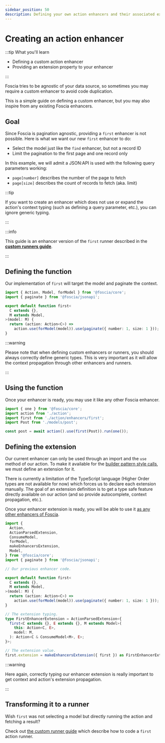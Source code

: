 ```yaml
---
sidebar_position: 50
description: Defining your own action enhancers and their associated extension.
---
```


# Creating an action enhancer

:::tip What you'll learn

- Defining a custom action enhancer
- Providing an extension property to your enhancer

:::

Foscia tries to be agnostic of your data source, so sometimes you may require a
custom enhancer to avoid code duplication.

This is a simple guide on defining a custom enhancer, but you may also inspire
from any existing Foscia enhancers.

## Goal

Since Foscia is pagination agnostic, providing a `first` enhancer is not
possible. Here is what we want our new `first` enhancer to do:

- Select the model just like the `find` enhancer, but not a record ID
- Limit the pagination to the first page and one record only

In this example, we will admit a JSON:API is used with the following query
parameters working:

- `page[number]` describes the number of the page to fetch
- `page[size]` describes the count of records to fetch (aka. limit)

:::tip

If you want to create an enhancer which does not use or expand the action's
context typing (such as defining a query parameter, etc.), you can
ignore generic typing.

:::

:::info

This guide is an enhancer version of the `first` runner described in the
[**custom runners guide**](/docs/digging-deeper/actions/custom-action-runners).

:::

## Defining the function

Our implementation of `first` will target the model and paginate the context.

```typescript title="action/enhancers/first.ts"
import { Action, Model, forModel } from '@foscia/core';
import { paginate } from '@foscia/jsonapi';

export default function first<
  C extends {},
  M extends Model,
>(model: M) {
  return (action: Action<C>) =>
    action.use(forModel(model)).use(paginate({ number: 1, size: 1 }));
}
```

:::warning

Please note that when defining custom enhancers or runners, you should always
correctly define generic types. This is very important as it will allow the
context propagation through other enhancers and runners.

:::

## Using the function

Once your enhancer is ready, you may use it like any other Foscia enhancer.

```typescript
import { one } from '@foscia/core';
import action from './action';
import first from './action/enhancers/first';
import Post from './models/post';

const post = await action().use(first(Post)).run(one());
```

## Defining the extension

Our current enhancer can only be used through an import and the `use` method of
our action. To make it available for the
[builder pattern style calls](/docs/core-concepts/actions#extensions), we must
define an extension for it.

There is currently a limitation of the TypeScript language (Higher Order types
are not available for now) which forces us to declare each extension manually.
The goal of an extension definition is to get a type safe feature directly
available on our action (and so provide autocomplete, context propagation,
etc.).

Once your enhancer extension is ready, you will be able to use it
[as any other enhancers of Foscia](/docs/core-concepts/actions#extensions).

```typescript title="action/enhancers/first.ts"
import {
  Action,
  ActionParsedExtension,
  ConsumeModel,
  forModel,
  makeEnhancersExtension,
  Model,
} from '@foscia/core';
import { paginate } from '@foscia/jsonapi';

// Our previous enhancer code.

export default function first<
  C extends {},
  M extends Model,
>(model: M) {
  return (action: Action<C>) =>
    action.use(forModel(model)).use(paginate({ number: 1, size: 1 }));
}

// The extension typing.
type FirstEnhancerExtension = ActionParsedExtension<{
  first<C extends {}, E extends {}, M extends Model>(
    this: Action<C, E>,
    model: M,
  ): Action<C & ConsumeModel<M>, E>;
}>;

// The extension value.
first.extension = makeEnhancersExtension({ first }) as FirstEnhancerExtension;
```

:::warning

Here again, correctly typing our enhancer extension is really important to get
context and action's extension propagation.

:::

## Transforming it to a runner

Wish `first` was not selecting a model but directly running the action and
fetching a result?

Check out
[the custom runner guide](/docs/digging-deeper/actions/custom-action-runners)
which describe how to code a `first` action runner.
